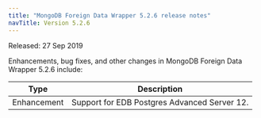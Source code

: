 ```yaml
---
title: "MongoDB Foreign Data Wrapper 5.2.6 release notes"
navTitle: Version 5.2.6
---
```


Released: 27 Sep 2019

Enhancements, bug fixes, and other changes in MongoDB Foreign Data Wrapper 5.2.6 
include:

| Type        | Description |
| ----------- |------------ |
| Enhancement | Support for EDB Postgres Advanced Server 12. |



